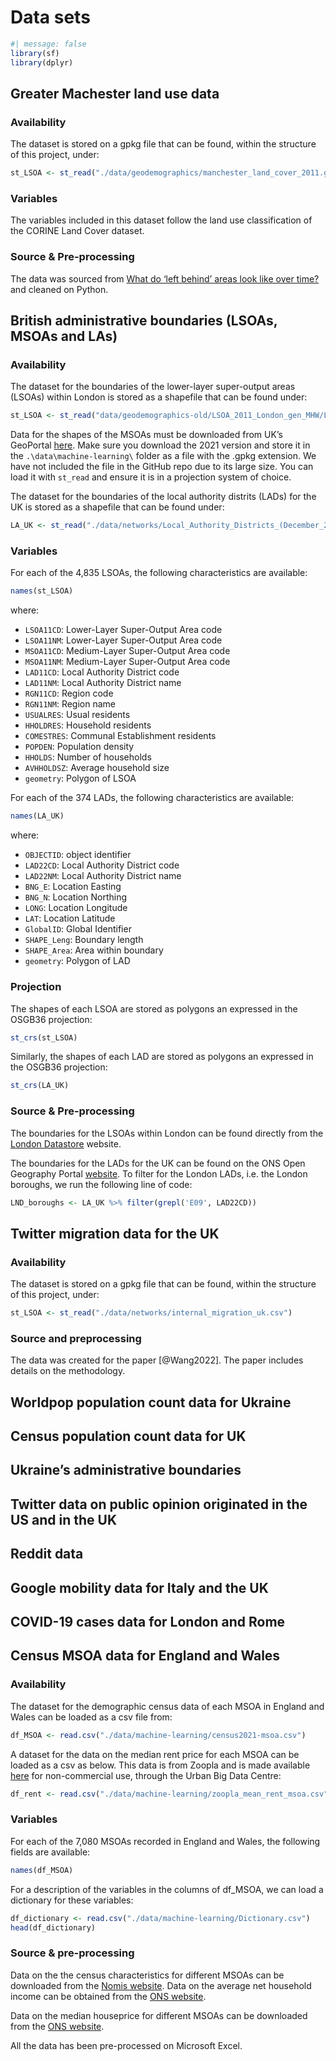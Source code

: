 # Data sets {#sec-chp11}

```r
#| message: false
library(sf)
library(dplyr)
```

## Greater Machester land use data

### Availability {.unnumbered}

The dataset is stored on a gpkg file that can be found, within the structure of this project, under:

```r
st_LSOA <- st_read("./data/geodemographics/manchester_land_cover_2011.gpkg")
```

### Variables {.unnumbered}

The variables included in this dataset follow the land use classification of the CORINE Land Cover dataset.

### Source & Pre-processing {.unnumbered}

The data was sourced from [What do 'left behind' areas look like over time?](https://github.com/GDSL-UL/APPG-LBA/blob/main/README.md) and cleaned on Python.

## British administrative boundaries (LSOAs, MSOAs and LAs)

### Availability {.unnumbered}

The dataset for the boundaries of the lower-layer super-output areas (LSOAs) within London is stored as a shapefile that can be found under:

```r
st_LSOA <- st_read("data/geodemographics-old/LSOA_2011_London_gen_MHW/LSOA_2011_London_gen_MHW.shp")
```

Data for the shapes of the MSOAs must be downloaded from UK's GeoPortal [here](https://geoportal.statistics.gov.uk/search?q=BDY_MSOA%20DEC_2021&sort=Title%7Ctitle%7Casc). Make sure you download the 2021 version and store it in the `.\data\machine-learning\` folder as a file with the .gpkg extension. We have not included the file in the GitHub repo due to its large size. You can load it with `st_read` and ensure it is in a projection system of choice.

The dataset for the boundaries of the local authority distrits (LADs) for the UK is stored as a shapefile that can be found under:

```r
LA_UK <- st_read("./data/networks/Local_Authority_Districts_(December_2022)_Boundaries_UK_BFC/LAD_DEC_2022_UK_BFC.shp")
```

### Variables {.unnumbered}

For each of the 4,835 LSOAs, the following characteristics are available:

```r
names(st_LSOA)
```

where:

-   `LSOA11CD`: Lower-Layer Super-Output Area code
-   `LSOA11NM`: Lower-Layer Super-Output Area code
-   `MSOA11CD`: Medium-Layer Super-Output Area code
-   `MSOA11NM`: Medium-Layer Super-Output Area code
-   `LAD11CD`: Local Authority District code
-   `LAD11NM`: Local Authority District name
-   `RGN11CD`: Region code
-   `RGN11NM`: Region name
-   `USUALRES`: Usual residents
-   `HHOLDRES`: Household residents
-   `COMESTRES`: Communal Establishment residents
-   `POPDEN`: Population density
-   `HHOLDS`: Number of households
-   `AVHHOLDSZ`: Average household size
-   `geometry`: Polygon of LSOA

For each of the 374 LADs, the following characteristics are available:

```r
names(LA_UK)
```

where:

-   `OBJECTID`: object identifier
-   `LAD22CD`: Local Authority District code
-   `LAD22NM`: Local Authority District name
-   `BNG_E`: Location Easting
-   `BNG_N`: Location Northing
-   `LONG`: Location Longitude
-   `LAT`: Location Latitude
-   `GlobalID`: Global Identifier
-   `SHAPE_Leng`: Boundary length
-   `SHAPE_Area`: Area within boundary
-   `geometry`: Polygon of LAD

### Projection {.unnumbered}

The shapes of each LSOA are stored as polygons an expressed in the OSGB36 projection:

```r
st_crs(st_LSOA)
```

Similarly, the shapes of each LAD are stored as polygons an expressed in the OSGB36 projection:

```r
st_crs(LA_UK)
```

### Source & Pre-processing {.unnumbered}

The boundaries for the LSOAs within London can be found directly from the [London Datastore](https://data.london.gov.uk/dataset/statistical-gis-boundary-files-london) website.

The boundaries for the LADs for the UK can be found on the ONS Open Geography Portal [website](https://geoportal.statistics.gov.uk/search?collection=Dataset&sort=name&tags=all(BDY_LAD%2CDEC_2022)). To filter for the London LADs, i.e. the London boroughs, we run the following line of code:

```r
LND_boroughs <- LA_UK %>% filter(grepl('E09', LAD22CD)) 
```

## Twitter migration data for the UK

### Availability

The dataset is stored on a gpkg file that can be found, within the structure of this project, under:

```r
st_LSOA <- st_read("./data/networks/internal_migration_uk.csv")
```

### Source and preprocessing

The data was created for the paper [@Wang2022]. The paper includes details on the methodology.

## Worldpop population count data for Ukraine

## Census population count data for UK

## Ukraine's administrative boundaries

<!-- ## Internal migration flows between US metropolitan areas and between London boroughs -->

<!-- ### Availability {.unnumbered} -->

<!-- The dataset for the migration flows between US metropolitan areas can be found as a csv file under: -->

<!-- ```{r} -->

<!-- df_metro <- read.csv("./data/networks/metro_to_metro_2015_2019_US_migration.csv") -->

<!-- ``` -->

<!-- The dataset for the migration flows between London boroughs can be found as a csv file under: -->

<!-- ```{r} -->

<!-- df_borough <- read.csv("./data/networks/LA_to_LA_2019_London_clean.csv") -->

<!-- ``` -->

<!-- ### Variables {.unnumbered} -->

<!-- For each of the 52,930 movements recorded on the dataset for the migration flows between US metropolitan areas, the following fields are available: -->

<!-- ```{r} -->

<!-- names(df_metro) -->

<!-- ``` -->

<!-- All the fields that start with `MSA_Current_` or `MSA_Previous_` refer to the characteristics of the origin and destination metropolican areas. The relevant fields for the analysis in this book are: -->

<!-- -   `Movers_Metro_to_Metro_Flow_Estimate`: Estimate of number of people moving between origin and destination -->

<!-- -   `Movers_Metro_to_Metro_Flow_MOE`: Margin of error for the above estimate -->

<!-- More details on the methodology to obtain the estimates and the margin of error for each population movement can be found on the [US Census Bureau website](https://www.census.gov/programs-surveys/acs/methodology.html). -->

<!-- For each of the 1,053 movements recorded on the dataset for the migration flows between London boroughs, the following fields are available: -->

<!-- ```{r} -->

<!-- names(df_borough) -->

<!-- ``` -->

<!-- where: -->

<!-- -   `OutLA` is the code corresponding to the origin borough -->

<!-- -   `InLA` is the code corresponding to the destination borough -->

<!-- -   `Moves` is the number of internal migration moves within each flow. Note that the numbers are not integers. This is because of the various scaling processes used to produce the dataset, which are described in more detail in the latest methodology document, which can be found [here](https://www.ons.gov.uk/peoplepopulationandcommunity/populationandmigration/migrationwithintheuk/datasets/internalmigrationbyoriginanddestinationlocalauthoritiessexandsingleyearofagedetailedestimatesdataset). -->

<!-- ### Source & pre-processing {.unnumbered} -->

<!-- The dataset for the migration flows between US metropolitan areas can be downloaded from the [US Census Bureau website](https://www.census.gov/data/tables/2019/demo/geographic-mobility/metro-to-metro-migration.html). The data was cleaned on Microsoft Excel. -->

<!-- The dataset for the migration flows between London boroughs can be downloaded from the [ONS website](https://www.ons.gov.uk/peoplepopulationandcommunity/populationandmigration/migrationwithintheuk/datasets/internalmigrationbyoriginanddestinationlocalauthoritiessexandsingleyearofagedetailedestimatesdataset). The data was cleaned on Microsoft Excel. -->

## Twitter data on public opinion originated in the US and in the UK

## Reddit data

## Google mobility data for Italy and the UK

## COVID-19 cases data for London and Rome

## Census MSOA data for England and Wales

### Availability {.unnumbered}

The dataset for the demographic census data of each MSOA in England and Wales can be loaded as a csv file from:

```r
df_MSOA <- read.csv("./data/machine-learning/census2021-msoa.csv")
```

A dataset for the data on the median rent price for each MSOA can be loaded as a csv as below. This data is from Zoopla and is made available [here](https://www.ubdc.ac.uk/data-services/data-catalogue/housing-data/zoopla-property-data/) for non-commercial use, through the Urban Big Data Centre:

```r
df_rent <- read.csv("./data/machine-learning/zoopla_mean_rent_msoa.csv")
```

### Variables {.unnumbered}

For each of the 7,080 MSOAs recorded in England and Wales, the following fields are available:

```r
names(df_MSOA)
```

For a description of the variables in the columns of df_MSOA, we can load a dictionary for these variables:

```r
df_dictionary <- read.csv("./data/machine-learning/Dictionary.csv")
head(df_dictionary)
```

### Source & pre-processing {.unnumbered}

Data on the the census characteristics for different MSOAs can be downloaded from the [Nomis website](https://www.nomisweb.co.uk/census/2021/bulk). Data on the average net household income can be obtained from the [ONS website](https://www.ons.gov.uk/employmentandlabourmarket/peopleinwork/earningsandworkinghours/datasets/smallareaincomeestimatesformiddlelayersuperoutputareasenglandandwales).

Data on the median houseprice for different MSOAs can be downloaded from the [ONS website](https://www.ons.gov.uk/peoplepopulationandcommunity/housing/datasets/hpssadataset2medianhousepricebymsoaquarterlyrollingyear).

All the data has been pre-processed on Microsoft Excel.
